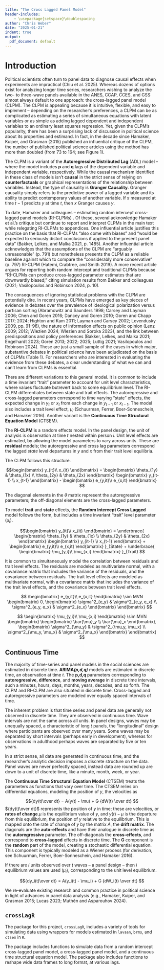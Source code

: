 ```yaml
---
title: "The Cross Lagged Panel Model"
header-includes:
    - \usepackage{setspace}\doublespacing
author: "Chris Weber"
date: "2025-01-21"
indent: true
output:
  pdf_document: default
---
```


# Introduction

Political scientists often turn to panel data to diagnose causal effects when experiments are impractical (Chiu et al. 2025). Whereas dozens of options exist for analyzing longer time series, researchers wishing to analyze the two- to three-wave panels available in the ANES, CCAP, CCES, and GSS almost always default to one approach: the cross-lagged panel model (CLPM). The CLPM is appealing because it is intuitive, flexible, and easy to implement – depending on the researcher’s preferences, a CLPM can be as complicated as estimating a series of simultaneous equations with latent variables or as simple as adding lagged dependent and independent variables to an ordinary least squares regression. Yet, given the CLPM’s popularity, there has been a surprising lack of discussion in political science about its properties and estimand. In fact, in the decade since Hamaker, Kuiper, and Grasman (2015) published an influential critique of the CLPM, the number of published political science articles using the method has more than doubled (from 73 to 164; see Figure 1).

The CLPM is a variant of the **Autoregressive Distributed Lag** (ADL) model -- where the model includes **p** and **q** lags of the dependent variable and independent variable, respectively. While the causal mechanism identified in these class of models isn't **causal** in the strict sense of relying on **counterfactuals** or graphical representations of the relationship between variables. Instead, the type of causality is **Granger Causality.** Granger causality simply refers to the predictive power of a lagged variable and its ability to predict contemporary values of another variable. If $x$ measured at time $t-1$ predicts $y$ at time $t$, then $x$ Granger causes $y$.

To date, Hamaker and colleagues – estimating random intercept cross-lagged panel models (RI-CLPMs) . Of these, several acknowledge Hamaker et al.’s critique but continue to report and interpret CLPMs in the main text while relegating RI-CLPMs to appendices. One influential article justifies this practice on the basis that RI-CLPMs “also come with biases” and “would be expected to seriously distort conclusions if applied to the present panel data” (Bakker, Lelkes, and Malka 2021, p. 1485). Another influential article acknowledges that the assumptions of the CLPM are “arguably unreasonable” (p. 791) but nonetheless presents the CLPM as a reliable baseline against which to compare the “considerably more conservative” (p. 797) RI-CLPM (Hatemi, Crabtree, and Smith 2019). A more recent article argues for reporting both random intercept and traditional CLPMs because “RI-CLPMs can produce cross-lagged parameter estimates that are downwardly biased,” citing simulation results from Bakker and colleagues (2021; Vasilopoulos and Robinson 2024, p. 10).

The consequences of ignoring statistical problems with the CLPM are potentially dire. In recent years, CLPMs have emerged as key pieces of evidence in debates over the prevalence of ideological polarization versus partisan sorting (Abramowitz and Saunders 1998; Carsey and Layman 2006; Chen and Goren 2016; Dancey and Goren 2010; Goren and Chapp 2017; 2024; Highton and Kam 2011; Layman and Carsey 2002; Levendusky 2009, pp. 91-96), the nature of information effects on public opinion (Lenz 2009; 2012; Wlezien 2024; Wlezien and Soroka 2023), and the link between predispositions and policy preferences (Bakker, Lelkes, and Malka 2021; Engelhardt 2023; Goren 2013; 2022; 2025; Luttig 2021; Vasilopoulos and Robinson 2024). These are just a small sample of the cases in which major, substantive debates in political science have been adjudicated on the basis of CLPMs (Table 1). For researchers who are interested in evaluating the evidence from these debates, a clear understanding of what we can and can’t learn from CLPMs is essential.

There are different variations to this general model. It is common to include a time invariant "trait" parameter to account for unit level characteristics, where values fluctuate butrevert back to some equilibrium level. The RI-CLPM differentiates between state and trait effects. The autoregressive and cross-lagged parameters correspond to time varying "state" effects, the expected change in $y_t$ or $x_t$ from each change in $y_{t-1}$ or $x_{t-1}$. The model also includes a trait level effect, $\mu_i$ (Schuurman, Ferrer, Boer-Sonneschein, and Hamaker 2016). Another variant is the **Continuous Time Structural Equation Model** (CTSEM).

The **RI-CLPM** is a random effects model. In the panel design, the unit of analysis is observation at time $t$ nested within person $i$. Unit level effects are estimated, by allowing the model parameters to vary across units. These are **residual** models; the autoregressive and cross lag parameters correspond the lagged *state* level departures in $y$ and $x$ from their trait level equilibria.

The CLPM follows this structure.

$$\begin{bmatrix}
 y_{it}\\
 x_{it}
\end{bmatrix}
=
\begin{bmatrix}
\theta_{1y} & \theta_{1x}  \\
\theta_{2y} & \theta_{2x}  
\end{bmatrix}
\begin{bmatrix}
y_{it-1} \\ x_{t-1}  
\end{bmatrix}
-   
\begin{bmatrix}
e_{y,it}\\
e_{x,it}
\end{bmatrix}
$$

The diagonal elements in the $\theta$ matrix represent the autoregressive parameters; the off-diagonal elements are the cross-lagged parameters.

To model **trait** and **state** effects, the **Random Intercept Cross Lagged** model follows the form, but includes a time invariant "trait" level parameter ($\mu_i$).

$$\begin{bmatrix}
 y_{it}\\
 x_{it}
\end{bmatrix}
=
\underbrace{
\begin{bmatrix}
\theta_{1y} & \theta_{1x}  \\
\theta_{2y} & \theta_{2x}  
\end{bmatrix}
\begin{bmatrix}
y_{it-1} \\ x_{t-1}  
\end{bmatrix}
+
\begin{bmatrix}
e_{y,it}\\
e_{x,it}
\end{bmatrix}
}_{State}
+
\underbrace{
\begin{bmatrix}
\mu_{y,i}\\
\mu_{x,i}
\end{bmatrix}
}_{Trait}
$$

It is common to simultaneously model the correlation between residuals and trait level effects. The residuals are modeled as multivariate normal, with a covariance matrix that includes the variance of the residuals, and the covariance between residuals. The trait level effects are modeled as multivariate normal, with a covariance matrix that includes the variance of the trait level effects, and the covariance between trait level effects.

$$
\begin{bmatrix}
e_{y,it}\\
e_{x,it}
\end{bmatrix}
\sim MVN
\begin{bmatrix}
0,
\begin{bmatrix}
\sigma^2_{e_y} & \sigma^2_{e_y, e_x} \\
\sigma^2_{e_y, e_x} & \sigma^2_{e_x}  
\end{bmatrix}
\end{bmatrix}
$$

$$
\begin{bmatrix}
\mu_{y,i}\\
\mu_{x,i}
\end{bmatrix}
\sim MVN
\begin{bmatrix}
\begin{bmatrix}
\bar{\mu}_y \\
\bar{\mu}_x
\end{bmatrix},
\begin{bmatrix}
\sigma^2_{\mu_y} & \sigma^2_{\mu_y, \mu_x} \\
\sigma^2_{\mu_y, \mu_x} & \sigma^2_{\mu_x}  
\end{bmatrix}
\end{bmatrix}
$$

## Continuous Time

The majority of time-series and panel models in the social sciences are estimated in discrete time. **ARIMA*(p,d,q)*** models are estimated in discrete time, an observation at time $t$. The **p,d,q** parameters corresponding to **autoregressive**, **difference**, and **moving average** in discrete time intervals, such a minutes, hours, days, months, years, decades, and so forth. The CLPM and RI-CLPM are also situated in discrete time. Cross-lagged and autoregressive parameters are modeled over equally spaced intervals of time.

The inherent problem is that time series and panel data are generally not observed in discrete time. They are observed in continuous time. Wave intervals are not the same across all units. In panel designs, waves may be unequally spaced, a characteristic of long *t* panels, the "longitudinal" design where participants are observed over many years. Some waves may be separated by short intervals (perhaps early in development), whereas for observations in adulthood perhaps waves are separated by five or ten years.

In a strict sense, all data are generated in continuous time, and the researcher's analytic decision imposes a discrete structure on the data. Panel waves are never perfectly spaced, instead data are rounded up are down to a unit of discrete time, like a minute, month, week, or year.

The **Continuous Time Structural Equation Model** (CTSEM) treats the parameters as functions that vary over time. The CTSEM relies on differential equations, modeling the position of $y$, the velocities as

$${dy(t)\over dt} = A(y(t) - \mu) + G {dW(t) \over dt} $$ ${dy(t)\over dt}$ represents the position of $y$ in time; these are velocities, or **rates of change**.$\mu$ is the equilibrium value of $y$, and $y(t) - \mu$ is the departure from this equilibrium, the position of $y$ relative to the equilibrium. This is mapped onto the rate of change of $y$ by the matrix $A$, the **drift matrix**. The diagonals are the **auto-effects** and have their analogue in discrete time as the **autoregressive** parameter. The off-diagonals the **cross-effects**, and correspond to **cross-lagged** effects in discrete time. The **G** component is the **random** part of the model, creating a stochastic differential equation. This component is typically modeled as a Wiener process (for derivation, see Schuurman, Ferrer, Boer-Sonneschein, and Hamaker 2016).

If there are $i$ units observed over $t$ waves -- a panel design -- then $i$ equilibrium values are used ($\mu_i$), corresponding to the unit level equilibrium.

$${dy_i(t)\over dt} = A(y_i(t) - \mu_i) + G {dW_i(t) \over dt} $$

We re-evaluate existing research and common practice in political science in light of advances in panel data analysis (e.g., Hamaker, Kuiper, and Grasman 2015; Lucas 2023; Muthén and Asparouhov 2024).


## $\texttt{crossLagR}$

The package for this project, `crossLagR`, includes a variety of tools for simulating data using wrappers for models estimated in $\texttt{lavaan}$, $\texttt{brms}$, and $\texttt{ctsem}$ in $\texttt{R}$. 

The package includes functions to simulate data from a random intercept cross-lagged panel model, a cross-lagged panel model, and a continuous time structural equation model. The package also includes functions to reshape wide data frames to long format, at various lags.


